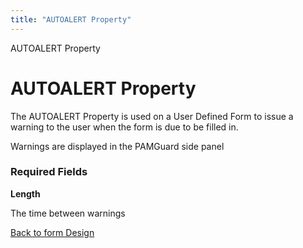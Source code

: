 ```yaml
---
title: "AUTOALERT Property"
---
```

 AUTOALERT Property  

AUTOALERT Property
==================

The AUTOALERT Property is used on a User Defined Form to issue a warning to the user when the form is due to be filled in.

Warnings are displayed in the PAMGuard side panel

### Required Fields

**Length**

The time between warnings

  
  

[Back to form Design](./designingForms.html)